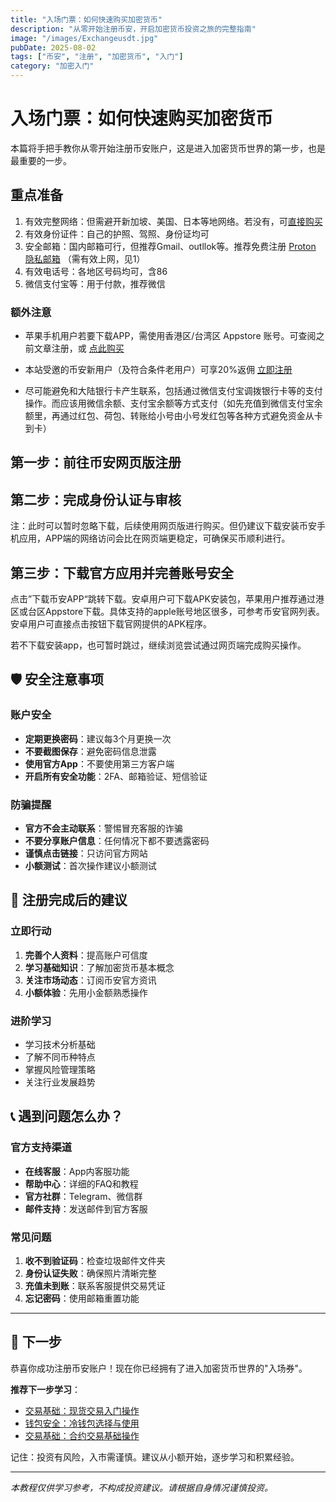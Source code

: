 ```yaml
---
title: "入场门票：如何快速购买加密货币"
description: "从零开始注册币安，开启加密货币投资之旅的完整指南"
image: "/images/Exchangeusdt.jpg"
pubDate: 2025-08-02
tags: ["币安", "注册", "加密货币", "入门"]
category: "加密入门"
---
```



# 入场门票：如何快速购买加密货币

本篇将手把手教你从零开始注册币安账户，这是进入加密货币世界的第一步，也是最重要的一步。

## 重点准备

1. 有效完整网络：但需避开新加坡、美国、日本等地网络。若没有，可[直接购买](https://txdpn.com/#/register?code=vDjxZAUT)
2. 有效身份证件：自己的护照、驾照、身份证均可
3. 安全邮箱：国内邮箱可行，但推荐Gmail、outllok等。推荐免费注册 [Proton 隐私邮箱](https://proton.me/mail) （需有效上网，见1）
4. 有效电话号：各地区号码均可，含86
5. 微信支付宝等：用于付款，推荐微信

### 额外注意

- 苹果手机用户若要下载APP，需使用香港区/台湾区 Appstore 账号。可查阅之前文章注册，或 [点此购买](https://nf.video/4ixp6h/?gid=31&skuId=287) 
- 本站受邀的币安新用户（及符合条件老用户）可享20%返佣  [立即注册](https://www.maxweb.cc/join?ref=SHUOMING)

- 尽可能避免和大陆银行卡产生联系，包括通过微信支付宝调拨银行卡等的支付操作。而应该用微信余额、支付宝余额等方式支付（如先充值到微信支付宝余额里，再通过红包、荷包、转账给小号由小号发红包等各种方式避免资金从卡到卡）

## 第一步：前往币安网页版注册

<ImageOptimizer 
  src="/images/posts/bn1.png"
  alt="币安注册网页版"
  type="phone"
  size="md"
  align="right"
  shadow="none"
  caption="1.打开币安官网填写邮箱或手机号并收取验证码填入"
/>
<ImageOptimizer 
  src="/images/posts/bn2.png"
  alt="币安注册界面2"
  type="phone"
  size="md"
  align="right"
  shadow="none"
  caption="2.短信为例，填入短信验证码并点击下一步"
/>
<ImageOptimizer 
  src="/images/posts/bn3.png"
  alt="币安注册界面3"
  type="phone"
  size="md"
  align="right"
  shadow="none"
  caption="3.设置密码，8-128位，包括大小写和数字"
/>
<ImageOptimizer 
  src="/images/posts/bn4.png"
  alt="币安注册界面3"
  type="phone"
  size="md"
  align="right"
  shadow="none"
  caption="4.设置成功会看见SHUOMING，成功参与返佣活动"
/>

## 第二步：完成身份认证与审核

<ImageOptimizer 
  src="/images/posts/bn5.png"
  alt="币安注册网页版"
  type="phone"
  size="md"
  align="right"
  shadow="none"
  caption="1.继续流程，下拉并点击立即身份认证"
/>



<ImageOptimizer 
  src="/images/posts/bn7.png"
  alt="币安注册界面2"
  type="phone"
  size="md"
  align="right"
  shadow="none"
  caption="2.身份证驾照和护照均可认证"
/>


<ImageOptimizer 
  src="/images/posts/bn8.png"
  alt="币安注册界面3"
  type="phone"
  size="md"
  align="right"
  shadow="none"
  caption="3.选择护照或身份证照片上传"
/>



<ImageOptimizer 
  src="/images/posts/bn10.png"
  alt="币安注册界面3"
  type="phone"
  size="md"
  align="right"
  shadow="none"
  caption="4.人脸扫描并核对身份证件信息"
/>


<ImageOptimizer 
  src="/images/posts/bn11.png"
  alt="币安注册界面3"
  type="phone"
  size="md"
  align="right"
  shadow="none"
  caption="5.个人信息从身份证件直接读取，但需补充地址信息（暂时无需证明材料）"
/>

<ImageOptimizer 
  src="/images/posts/bn12.png"
  alt="币安注册界面3"
  type="phone"
  size="md"
  align="right"
  shadow="none"
  caption="6.完成提交审核，大约30分钟返回结果"
/>

注：此时可以暂时忽略下载，后续使用网页版进行购买。但仍建议下载安装币安手机应用，APP端的网络访问会比在网页端更稳定，可确保买币顺利进行。


## 第三步：下载官方应用并完善账号安全

点击”下载币安APP“跳转下载。安卓用户可下载APK安装包，苹果用户推荐通过港区或台区Appstore下载。具体支持的apple账号地区很多，可参考币安官网列表。安卓用户可直接点击按钮下载官网提供的APK程序。

<ImageOptimizer 
  src="/images/posts/bn13.png"
  alt="币安注册界面3"
  type="phone"
  size="md"
  align="right"
  shadow="none"
  caption=""
/>
若不下载安装app，也可暂时跳过，继续浏览尝试通过网页端完成购买操作。

<ImageOptimizer 
  src="/images/posts/bn14.png"
  alt="币安注册界面3"
  type="phone"
  size="md"
  align="right"
  shadow="none"
  caption="1.不下载应用也可继续，通过网页端开启双重验证。资料提交后下拉页面，找到并点击“账户安全”"
/>


<ImageOptimizer 
  src="/images/posts/bn15.png"
  alt="币安注册界面3"
  type="phone"
  size="md"
  align="right"
  shadow="none"
  caption="2.点击开启双重验证，开启过后才能买币"
/>

<ImageOptimizer 
  src="/images/posts/bn16.png"
  alt="币安注册界面3"
  type="phone"
  size="md"
  align="right"
  shadow="none"
  caption="3.在双重验证界面下拉添加验证邮箱（或手机号码），此处手机号码和邮箱都必须打勾"
/>




## 🛡️ 安全注意事项

### 账户安全
- **定期更换密码**：建议每3个月更换一次
- **不要截图保存**：避免密码信息泄露
- **使用官方App**：不要使用第三方客户端
- **开启所有安全功能**：2FA、邮箱验证、短信验证

### 防骗提醒
- **官方不会主动联系**：警惕冒充客服的诈骗
- **不要分享账户信息**：任何情况下都不要透露密码
- **谨慎点击链接**：只访问官方网站
- **小额测试**：首次操作建议小额测试

## 🎉 注册完成后的建议

### 立即行动
1. **完善个人资料**：提高账户可信度
2. **学习基础知识**：了解加密货币基本概念
3. **关注市场动态**：订阅币安官方资讯
4. **小额体验**：先用小金额熟悉操作

### 进阶学习
- 学习技术分析基础
- 了解不同币种特点
- 掌握风险管理策略
- 关注行业发展趋势

## 📞 遇到问题怎么办？

### 官方支持渠道
- **在线客服**：App内客服功能
- **帮助中心**：详细的FAQ和教程
- **官方社群**：Telegram、微信群
- **邮件支持**：发送邮件到官方客服

### 常见问题
1. **收不到验证码**：检查垃圾邮件文件夹
2. **身份认证失败**：确保照片清晰完整
3. **充值未到账**：联系客服提供交易凭证
4. **忘记密码**：使用邮箱重置功能

---

## 🚀 下一步

恭喜你成功注册币安账户！现在你已经拥有了进入加密货币世界的"入场券"。

**推荐下一步学习**：
- [交易基础：现货交易入门操作](/tradexianhuo)
- [钱包安全：冷钱包选择与使用](/sustainable-living)
- [交易基础：合约交易基础操作](/tradeheyue)

记住：投资有风险，入市需谨慎。建议从小额开始，逐步学习和积累经验。

---

*本教程仅供学习参考，不构成投资建议。请根据自身情况谨慎投资。*